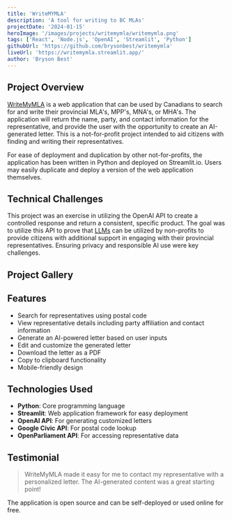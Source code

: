 ```yaml
---
title: 'WriteMYMLA'
description: 'A tool for writing to BC MLAs'
projectDate: '2024-01-15'
heroImage: '/images/projects/writemymla/writemymla.png'
tags: ['React', 'Node.js', 'OpenAI', 'Streamlit', 'Python']
githubUrl: 'https://github.com/brysonbest/writemymla'
liveUrl: 'https://writemymla.streamlit.app/'
author: 'Bryson Best'
---
```



## Project Overview

[WriteMyMLA](https://writemymla.streamlit.app/) is a web application that can be used by Canadians to search for and write their provincial MLA's, MPP's, MNA's, or MHA's. The application will return the name, party, and contact information for the representative, and provide the user with the opportunity to create an AI-generated letter. This is a not-for-profit project intended to aid citizens with finding and writing their representatives.

For ease of deployment and duplication by other not-for-profits, the application has been written in Python and deployed on Streamlit.io. Users may easily duplicate and deploy a version of the web application themselves.

<BreakoutImage src="/images/projects/writemymla/writemymla.png" />

## Technical Challenges

This project was an exercise in utilizing the OpenAI API to create a controlled response and return a consistent, specific product. The goal was to utilize this API to prove that [LLMs](https://en.wikipedia.org/wiki/Large_language_model) can be utilized by non-profits to provide citizens with additional support in engaging with their provincial representatives. Ensuring privacy and responsible AI use were key challenges.

## Project Gallery


## Features

- Search for representatives using postal code
- View representative details including party affiliation and contact information
- Generate an AI-powered letter based on user inputs
- Edit and customize the generated letter
- Download the letter as a PDF
- Copy to clipboard functionality
- Mobile-friendly design

## Technologies Used

- **Python**: Core programming language
- **Streamlit**: Web application framework for easy deployment
- **OpenAI API**: For generating customized letters
- **Google Civic API**: For postal code lookup
- **OpenParliament API**: For accessing representative data

## Testimonial

<BlockQuote author="Community User">
  WriteMyMLA made it easy for me to contact my representative with a personalized letter. The AI-generated content was a great starting point!
</BlockQuote>

The application is open source and can be self-deployed or used online for free.
